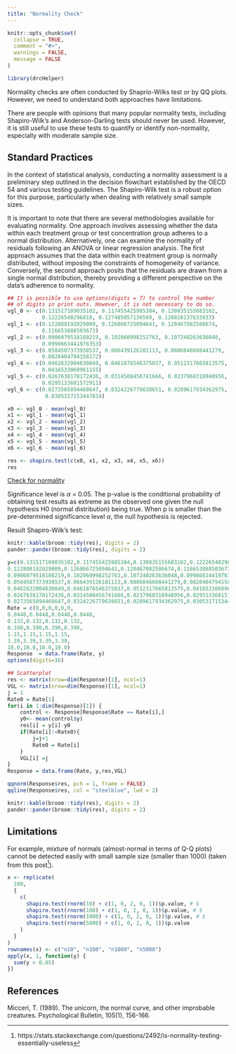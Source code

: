 ```yaml
---
title: "Normality Check"
---
```


```r
knitr::opts_chunk$set(
  collapse = TRUE,
  comment = "#>",
  warnings = FALSE,
  message = FALSE
)
```

```r
library(drcHelper)
```

Normality checks are often conducted by Shaprio-Wilks test or by QQ plots. However, we need to understand both approaches have limitations. 

There are people with opinions that many popular normality tests, including Shapiro-Wilk's and Anderson-Darling tests should never be used. However, it is still useful to use these tests to quantify or identify non-normality, especially with moderate sample size.  

## Standard Practices

In the context of statistical analysis, conducting a normality assessment is a preliminary step outlined in the decision flowchart established by the OECD 54 and various testing guidelines. The Shapiro-Wilk test is a robust option for this purpose, particularly when dealing with relatively small sample sizes.

It is important to note that there are several methodologies available for evaluating normality. One approach involves assessing whether the data within each treatment group or test concentration group adheres to a normal distribution. Alternatively, one can examine the normality of residuals following an ANOVA or linear regression analysis. The first approach assumes that the data within each treatment group is normally distributed, without imposing the constraints of homogeneity of variance. Conversely, the second approach posits that the residuals are drawn from a single normal distribution, thereby providing a different perspective on the data's adherence to normality.

```r
## It is possible to use options(digits = 7) to control the number
## of digits in print outs. However, it is not necessary to do so.
vgl_0 <- c(0.131517109035102, 0.117455425985384, 0.130835155683102,
           0.12226548296818, 0.127485057136569, 0.128828137633933)
vgl_1 <- c(0.122888192029009, 0.126866725094641, 0.128467082586674,
           0.116653888503673)
vgl_2 <- c(0.0906079518188219, 0.102060998252763, 0.107240263636048,
           0.0998663441976353)
vgl_3 <- c(0.0584507373938537, 0.066439126181113, 0.0806046608441279,
           0.0828404794158172)
vgl_4 <- c(0.0462632004630849, 0.0461876546375037, 0.0512317665813575,
           0.0416533060961155)
vgl_5 <- c(0.0267638178172436, 0.0314508456741666, 0.0237960318948956,
           0.0295133681572911)
vgl_6 <- c(0.0273565894468647, 0.0324226779638651, 0.0289617934362975,
            0.0305317153447814)

x0 <- vgl_0 - mean(vgl_0)
x1 <- vgl_1 - mean(vgl_1)
x2 <- vgl_2 - mean(vgl_2)
x3 <- vgl_3 - mean(vgl_3)
x4 <- vgl_4 - mean(vgl_4)
x5 <- vgl_5 - mean(vgl_5)
x6 <- vgl_6 - mean(vgl_6)

res <- shapiro.test(c(x0, x1, x2, x3, x4, x5, x6))
res
```

<u> Check for normality </u> 

Significance level is $\alpha$ = 0.05. The p-value is the conditional probability of obtaining test results as extreme as the observed one given the null hypothesis H0 (normal distribution) being true. When p is smaller than the pre-determined significance level $\alpha$, the null hypothesis is rejected. 

Result Shapiro-Wilk's test:
```r
knitr::kable(broom::tidy(res), digits = 2)
pander::pander(broom::tidy(res), digits = 2)
```


```r
y=c(0.131517109035102,0.117455425985384,0.130835155683102,0.12226548296818,0.127485057136569,0.128828137633933,
0.122888192029009,0.126866725094641,0.128467082586674,0.116653888503673,
0.0906079518188219,0.102060998252763,0.107240263636048,0.0998663441976353,
0.0584507373938537,0.066439126181113,0.0806046608441279,0.0828404794158172,
0.0462632004630849,0.0461876546375037,0.0512317665813575,0.0416533060961155,
0.0267638178172436,0.0314508456741666,0.0237960318948956,0.0295133681572911,
0.0273565894468647,0.0324226779638651,0.0289617934362975,0.0305317153447814)
Rate = c(0,0,0,0,0,0,
0.0448,0.0448,0.0448,0.0448,
0.132,0.132,0.132,0.132,
0.390,0.390,0.390,0.390,
1.15,1.15,1.15,1.15,
3.39,3.39,3.39,3.39,
10.0,10.0,10.0,10.0)
Response  = data.frame(Rate, y)
options(digits=16)

## Scatterplot
res <- matrix(nrow=dim(Response)[1], ncol=1)
VGL <- matrix(nrow=dim(Response)[1], ncol=1)
j = 1
Rate0 = Rate[1]
for(i in 1:dim(Response)[1]) {
    control <- Response[Response$Rate == Rate[i],]    
    y0<- mean(control$y)
    res[i] = y[i]-y0
    if(Rate[i]!=Rate0){
        j=j+1
        Rate0 = Rate[i]
    }
    VGL[i] =j
}
Response = data.frame(Rate, y,res,VGL)

qqnorm(Response$res, pch = 1, frame = FALSE)
qqline(Response$res, col = "steelblue", lwd = 2)

knitr::kable(broom::tidy(res), digits = 2)
pander::pander(broom::tidy(res), digits = 2)
```

## Limitations

For example, mixture of normals (almost-normal in terms of Q-Q plots) cannot be detected easily with small sample size (smaller than 1000) (taken from this post^[https://stats.stackexchange.com/questions/2492/is-normality-testing-essentially-useless]).   
```r
x <- replicate(
  100,
  {
    c(
      shapiro.test(rnorm(10) + c(1, 0, 2, 0, 1))$p.value, # $
      shapiro.test(rnorm(100) + c(1, 0, 2, 0, 1))$p.value, # $
      shapiro.test(rnorm(1000) + c(1, 0, 2, 0, 1))$p.value, # $
      shapiro.test(rnorm(5000) + c(1, 0, 2, 0, 1))$p.value
    )
  }
)
rownames(x) <- c("n10", "n100", "n1000", "n5000")
apply(x, 1, function(y) {
  sum(y < 0.05)
})
```


## References

Micceri, T. (1989). The unicorn, the normal curve, and other improbable creatures. Psychological Bulletin, 105(1), 156-166.
